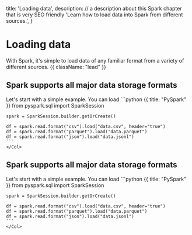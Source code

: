   title: 'Loading data',
  description:
    // a description about this Spark chapter that is very SEO friendly
    'Learn how to load data into Spark from different sources.',
}

# Loading data

With Spark, it's simple to load data of any familiar format from a variety of different sources. {{ className: "lead" }}

## Spark supports all major data storage formats

<Row>
    <Col>
    Let's start with a simple example. You can load
    </Col>
    <Col>
    ```python {{ title: "PySpark" }}
    from pyspark.sql import SparkSession

    spark = SparkSession.builder.getOrCreate()

    df = spark.read.format("csv").load("data.csv", header="true")
    df = spark.read.format("parquet").load("data.parquet")
    df = spark.read.format("json").load("data.jsonl")
    ```
    </Col>
</Row>

## Spark supports all major data storage formats

<Row>
    <Col>
    Let's start with a simple example. You can load
    </Col>
    <Col>
    ```python {{ title: "PySpark" }}
    from pyspark.sql import SparkSession

    spark = SparkSession.builder.getOrCreate()

    df = spark.read.format("csv").load("data.csv", header="true")
    df = spark.read.format("parquet").load("data.parquet")
    df = spark.read.format("json").load("data.jsonl")
    ```
    </Col>
</Row>